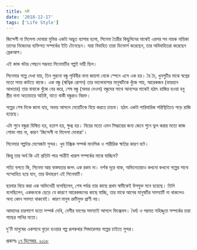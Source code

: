 ```yaml
---
title: সঙ্গী
date: '2018-12-17'
tags: ['Life Style']
---
```


জিন্দেগী না মিলেগা দোবারা মুভির একটা অদ্ভুত ব্যাপার হলো, সিনেমা তৈরীর কিছুদিনের মাঝেই এরপর সব নায়ক নায়িকা তাদের নিজেদের ব্যক্তিগত সম্পর্কের ইতি টেনেছেন। যারা বিবাহিত তারা ডিভোর্স করেছেন, তার অবিবাহিতরা করেছেন ব্রেকআপ।

 

এই কান্ড ঘটার পেছনে সম্ভবত সিনেমাটির গল্পই দায়ী ছিল।

 

সিনেমার গল্পে দেখা যায়, তিন পুরনো বন্ধু পৃথিবীর নানা জায়গা থেকে স্পেনে এসে এক হয়। হৈ চৈ, খুনসুটির মাঝে স্বপ্নের মতো সময় কাটতে থাকে। এক বন্ধু (ঋত্বিক রোশন) তার ভালোবাসার মানুষটিকে খুঁজে পায়, আরেকজন (ফারহান আখতার) তার বাবাকে খুঁজে বের করে, শেষ বন্ধু (অভয় দেওল) বন্ধুদের সাথে আনন্দের মাঝেই হঠাৎ হাজির হওয়া হবু স্ত্রীর নানা অত্যাচারে অতিষ্ট, যাতে বাকী বন্ধুরাও বিরক্ত।

 

গল্পের শেষ দিকে জানা যায়, অভয় আসলে মেয়েটিকে বিয়ে করতে চায়না। হঠাৎ একটা পারিবারিক পরিস্থিতিতে পড়ে রাজি হয়েছে।

 

এটা শুনে বন্ধুরা বিস্মিত হয়, হতাশ হয়, ক্ষুব্ধ হয়। বিয়ের মতো এমন সিদ্ধান্তের জন্য জেনে শুনে ভুল করার মতো কাজ শোভা পায় না, কারণ 'জিন্দেগী না মিলেগা দোবারা'।

 

সিনেমার গল্পটার মেসেজটা সুন্দর। খুব টক্সিক সম্পর্ক মানসিক ও শারীরিক ক্ষতির কারণ বটে।

 

কিন্তু তার অর্থ কি এই প্রতিটা পাত্র পাত্রীই খারাপ সম্পর্কের মাঝে যাচ্ছিল?

 

সত্যি বলতে কি, সিনেমা আর বাস্তবতার জগৎ এক রকম না। দর্শক দূরে থাক, অভিনেতারাও কখনো কখনো গল্পের সাথে সম্মোহিত হয়ে যান, তার উদাহরণ এই সিনেমাটি।

 

ছয়বার বিয়ে করা এক অভিনেত্রী বলেছিলেন, শেষ পর্যন্ত তার কাছে প্রথম স্বামীকেই উপযুক্ত মনে হয়েছে। তিনি বলেছিলেন, একজনকে ছেড়ে যে কারণে আরেকজনের কাছে যাচ্ছি, তার মাঝে আগের মানুষটির সমস্যাটি না থাকলেও অন্য কোন সমস্যা থাকবেই। কারণ মানুষ ত্রুটিমুক্ত প্রাণী নয়।

 

আমাদের চারপাশে যতো সম্পর্ক দেখি, বেশীর ভাগের সমস্যাই আসলে ফিক্সেবল। ধৈর্য্য ও পরমত সহিষ্ণুতা সম্পর্কের চারা গাছের পানির মতো।

 

দু'টি মানুষের একসাথে বুড়ো হওয়ার গল্প রূপকথার সিন্ডারেলার গল্পের চাইতে সুন্দর।

 

প্রকাশঃ [১৭ ডিসেম্বর, ২০১৮](https://www.facebook.com/ashraful.alam/posts/10155641239745583)